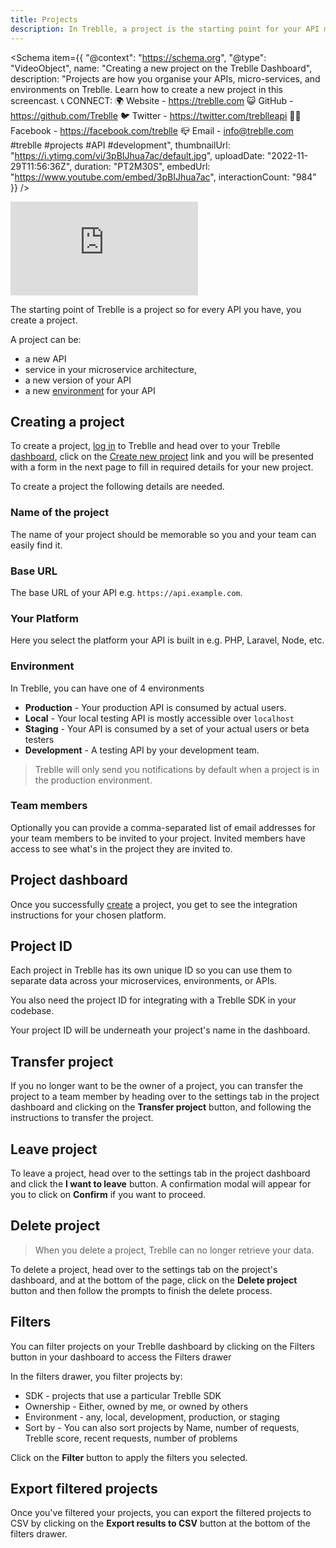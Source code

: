 ```yaml
---
title: Projects
description: In Treblle, a project is the starting point for your API management and monitoring.
---
```



<Schema
  item={{
    "@context": "https://schema.org",
    "@type": "VideoObject",
    name: "Creating a new project on the Treblle Dashboard",
    description: "Projects are how you organise your APIs, micro-services, and environments on Treblle. Learn how to create a new project in this screencast.   📞 CONNECT: 🌍 Website - https://treblle.com 😺 GitHub - https://github.com/Treblle 🐦 Twitter - https://twitter.com/treblleapi 👍🏽 Facebook - https://facebook.com/treblle 📪 Email - info@treblle.com  #treblle #projects #API #development",
    thumbnailUrl: "https://i.ytimg.com/vi/3pBIJhua7ac/default.jpg",
    uploadDate: "2022-11-29T11:56:36Z",
    duration: "PT2M30S",
    embedUrl: "https://www.youtube.com/embed/3pBIJhua7ac",
    interactionCount: "984"
  }}
/>

<iframe class="w-full aspect-[16/9]" src="https://www.youtube.com/embed/3pBIJhua7ac" aria-label="YouTube video player" frameborder="0" allow="accelerometer; autoplay; clipboard-write; encrypted-media; gyroscope; picture-in-picture; web-share" allowfullscreen></iframe>


The starting point of Treblle is a project so for every API you have, you create a project.

A project can be:

- a new API
- service in your microservice architecture,
- a new version of your API
- a new [environment](#environment) for your API

## Creating a project

To create a project, <a href="https://app.treblle.com/login" target="_blank">log in</a> to Treblle and head over to your Treblle <a href="https://app.treblle.com">dashboard</a>, click on the <a href="https://app.treblle.com/projects/create" target="_blank">Create new project</a> link and you will be presented with a form in the next page to fill in required details for your new project.

To create a project the following details are needed.

### Name of the project

The name of your project should be memorable so you and your team can easily find it.

### Base URL

The base URL of your API e.g. `https://api.example.com`.

### Your Platform

Here you select the platform your API is built in e.g. PHP, Laravel, Node, etc.

### Environment

In Treblle, you can have one of 4 environments

- **Production** - Your production API is consumed by actual users.
- **Local** - Your local testing API is mostly accessible over `localhost`
- **Staging** - Your API is consumed by a set of your actual users or beta testers
- **Development** - A testing API by your development team.

> Treblle will only send you notifications by default when a project is in the production environment.

### Team members

Optionally you can provide a comma-separated list of email addresses for your team members to be invited to your project. Invited members have access to see what's in the project they are invited to.

## Project dashboard

Once you successfully [create](#creating-a-project) a project, you get to see the integration instructions for your chosen platform.

## Project ID

Each project in Treblle has its own unique ID so you can use them to separate data across your microservices, environments, or APIs.

You also need the project ID for integrating with a Treblle SDK in your codebase.

Your project ID will be underneath your project's name in the dashboard.

## Transfer project

If you no longer want to be the owner of a project, you can transfer the project to a team member by heading over to the settings tab in the project dashboard and clicking on the **Transfer project** button, and following the instructions to transfer the project.

## Leave project

To leave a project, head over to the settings tab in the project dashboard and click the **I want to leave** button. A confirmation modal will appear for you to click on **Confirm** if you want to proceed.

## Delete project

> When you delete a project, Treblle can no longer retrieve your data.

To delete a project, head over to the settings tab on the project's dashboard, and at the bottom of the page, click on the **Delete project** button and then follow the prompts to finish the delete process.

## Filters

You can filter projects on your Treblle dashboard by clicking on the Filters button in your dashboard to access the Filters drawer

In the filters drawer, you filter projects by:

- SDK - projects that use a particular Treblle SDK
- Ownership - Either, owned by me, or owned by others
- Environment - any, local, development, production, or staging
- Sort by - You can also sort projects by Name, number of requests, Treblle score, recent requests, number of problems

Click on the **Filter** button to apply the filters you selected.

## Export filtered projects

Once you've filtered your projects, you can export the filtered projects to CSV by clicking on the **Export results to CSV** button at the bottom of the filters drawer.